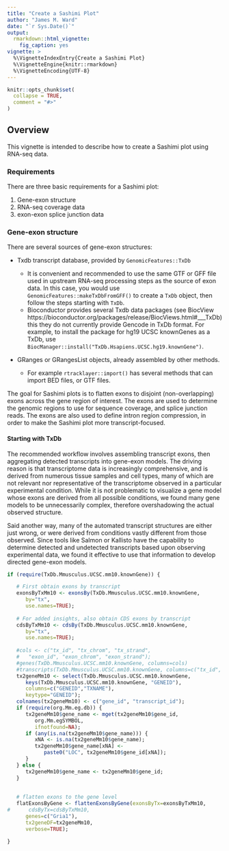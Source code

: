 ```yaml
---
title: "Create a Sashimi Plot"
author: "James M. Ward"
date: "`r Sys.Date()`"
output:
  rmarkdown::html_vignette:
    fig_caption: yes
vignette: >
  %\VignetteIndexEntry{Create a Sashimi Plot}
  %\VignetteEngine{knitr::rmarkdown}
  %\VignetteEncoding{UTF-8}
---
```


```r
knitr::opts_chunk$set(
  collapse = TRUE,
  comment = "#>"
)
```

## Overview

This vignette is intended to describe how to create a Sashimi
plot using RNA-seq data.

### Requirements

There are three basic requirements for a Sashimi plot:

1. Gene-exon structure
2. RNA-seq coverage data
3. exon-exon splice junction data


### Gene-exon structure

There are several sources of gene-exon structures:

* Txdb transcript database, provided by `GenomicFeatures::TxDb`

    * It is convenient and recommended to use the same GTF or GFF file
    used in upstream RNA-seq processing steps as the source of exon data.
    In this case, you would use `GenomicFeatures::makeTxDbFromGFF()` to
    create a `TxDb` object, then follow the steps starting with `TxDb`.
    * Bioconductor provides several  Txdb data packages
    (see BiocView https://bioconductor.org/packages/release/BiocViews.html#___TxDb)
    this they do not currently provide Gencode in TxDb format. For
    example, to install the package for hg19 UCSC knownGenes as a TxDb, use
    `BiocManager::install("TxDb.Hsapiens.UCSC.hg19.knownGene")`.

* GRanges or GRangesList objects, already assembled by other methods.

    * For example `rtracklayer::import()` has several methods that can
    import BED files, or GTF files.

The goal for Sashimi plots is to flatten exons to disjoint (non-overlapping)
exons across the gene region of interest. The exons are used to determine
the genomic regions to use for sequence coverage, and splice junction reads.
The exons are also used to define intron region compression, in order
to make the Sashimi plot more transcript-focused.


#### Starting with TxDb

The recommended workflow involves assembling transcript exons, then
aggregating detected transcripts into gene-exon models. The driving
reason is that transcriptome data is increasingly comprehensive, and
is derived from numerous tissue samples and cell types, many of which
are not relevant nor representative of the transcriptome observed in
a particular experimental condition. While it is not problematic
to visualize a gene model whose exons are derived from all possible
conditions, we found many gene models to be unnecessarily complex,
therefore overshadowing the actual observed structure.

Said another way, many of the automated transcript structures are
either just wrong, or were derived from conditions vastly different
from those observed. Since tools like Salmon or Kallisto have the
capability to determine detected and undetected transcripts based
upon observing experimental data, we found it effective to use that
information to develop directed gene-exon models.


```r
if (require(TxDb.Mmusculus.UCSC.mm10.knownGene)) {

   # First obtain exons by transcript
   exonsByTxMm10 <- exonsBy(TxDb.Mmusculus.UCSC.mm10.knownGene,
      by="tx",
      use.names=TRUE);
   
   # For added insights, also obtain CDS exons by transcript
   cdsByTxMm10 <- cdsBy(TxDb.Mmusculus.UCSC.mm10.knownGene,
      by="tx",
      use.names=TRUE);
   
   #cols <- c("tx_id", "tx_chrom", "tx_strand",
   #   "exon_id", "exon_chrom", "exon_strand");
   #genes(TxDb.Mmusculus.UCSC.mm10.knownGene, columns=cols)
   #transcripts(TxDb.Mmusculus.UCSC.mm10.knownGene, columns=c("tx_id", "gene_id", "gene_name"))
   tx2geneMm10 <- select(TxDb.Mmusculus.UCSC.mm10.knownGene,
      keys(TxDb.Mmusculus.UCSC.mm10.knownGene, "GENEID"),
      columns=c("GENEID","TXNAME"),
      keytype="GENEID");
   colnames(tx2geneMm10) <- c("gene_id", "transcript_id");
   if (require(org.Mm.eg.db)) {
      tx2geneMm10$gene_name <- mget(tx2geneMm10$gene_id,
         org.Mm.egSYMBOL,
         ifnotfound=NA);
      if (any(is.na(tx2geneMm10$gene_name))) {
         xNA <- is.na(tx2geneMm10$gene_name);
         tx2geneMm10$gene_name[xNA] <-
            paste0("LOC", tx2geneMm10$gene_id[xNA]);
      }
   } else {
      tx2geneMm10$gene_name <- tx2geneMm10$gene_id;
   }
   
   
   # flatten exons to the gene level
   flatExonsByGene <- flattenExonsByGene(exonsByTx=exonsByTxMm10,
#      cdsByTx=cdsByTxMm10,
      genes=c("Gria1"),
      tx2geneDF=tx2geneMm10,
      verbose=TRUE);

}
```


